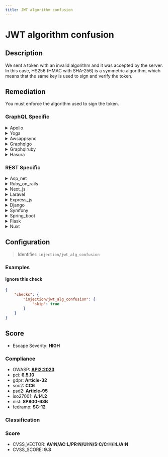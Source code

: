```yaml
---
title: JWT algorithm confusion
---
```


# JWT algorithm confusion

## Description

We sent a token with an invalid algorithm and it was accepted by the server.
In this case, HS256 (HMAC with SHA-256) is a symmetric algorithm, which means that the same key is used to sign and verify the token.


## Remediation

You must enforce the algorithm used to sign the token.



### GraphQL Specific

<details>
    <summary>Apollo</summary>

Ensure that the Apollo framework is configured to only accept a secure and explicit list of algorithms for JWT validation. Avoid using 'none' or any algorithm not intended for your application. Implement checks to reject JWTs with 'alg' headers that don't match the expected algorithm. It's also recommended to use a library that provides strong defaults and has been well-reviewed for security.

</details>

<details>
    <summary>Yoga</summary>

To mitigate the JWT algorithm confusion vulnerability in the Yoga framework engine, ensure that the server explicitly verifies the JWT token using a secure and expected algorithm. Do not rely on user input for selecting the algorithm. Configure the JWT library to reject tokens that do not specify a matching algorithm (e.g., 'HS256'). Additionally, implement proper error handling to reject any tokens that fail verification.

</details>

<details>
    <summary>Awsappsync</summary>

Ensure that the AWS AppSync GraphQL API is configured to use only secure and recommended algorithms for JSON Web Tokens (JWTs). Avoid using the 'none' algorithm, and do not allow the algorithm to be specified by the user. Implement strict server-side checks to enforce the expected algorithm, such as HS256 or RS256, and validate the JWT signature accordingly. Regularly review and update the cryptographic practices to align with current best practices and recommendations.

</details>

<details>
    <summary>Graphqlgo</summary>

To mitigate the JWT algorithm confusion vulnerability in a GraphQL Go framework engine, ensure that the server explicitly verifies the JWT 'alg' header against a whitelist of allowed algorithms. Do not rely on client-supplied parameters for selecting the algorithm. Implement strong checks to compare the algorithm in the JWT header with the expected algorithm. If the algorithm does not match the expected one, reject the token and log the attempt. Additionally, consider using a well-maintained JWT library that provides built-in protections against this type of attack.

</details>

<details>
    <summary>Graphqlruby</summary>

To mitigate the JWT algorithm confusion vulnerability in a GraphQL Ruby framework engine, ensure that the server explicitly verifies the JWT token using a secure, server-side defined algorithm. Do not allow the client to dictate the algorithm used for verification. This can be achieved by configuring the JWT library to use a constant algorithm, such as 'HS256', and rejecting any tokens that specify a different algorithm. Additionally, always validate the JWT with a strong, private key that is kept secure and never exposed to the client. Regularly rotate your keys and audit your token handling code to prevent exploitation of this vulnerability.

</details>

<details>
    <summary>Hasura</summary>

Ensure that the Hasura engine is configured to accept only strong and secure JWT algorithms, such as RS256, and reject none algorithm. Explicitly specify the allowed algorithms in the JWT configuration and avoid using weaker algorithms like HS256 if the secret key is not managed securely. Additionally, keep the JWT secret key confidential and rotate it periodically to maintain security.

</details>


### REST Specific

<details>
    <summary>Asp_net</summary>

Ensure the ASP.NET application explicitly validates the JWT algorithm used during token verification. Configure the JWT middleware to only accept a predefined list of secure algorithms, such as RS256, and reject tokens with non-matching algorithms. This can be done by setting the TokenValidationParameters.ValidAlgorithms property to the list of acceptable algorithms and by checking the algorithm in the JWT header before processing the token.

</details>

<details>
    <summary>Ruby_on_rails</summary>

Ensure the JWT library in your Ruby on Rails application explicitly verifies the token algorithm against a whitelist of accepted algorithms. Configure the JWT decode function to only accept the expected algorithm, such as RS256, and reject tokens with mismatched or none specified algorithms. This can be done by setting the 'verify_iss' and 'algorithm' options in your JWT decode call. Additionally, always use a strong, private key for token signing and keep it secure.

</details>

<details>
    <summary>Next_js</summary>

Ensure the server strictly validates the JWT algorithm specified in the token header. Configure the JWT library to accept only the expected algorithm, such as RS256, and reject tokens with a different 'alg' parameter to prevent algorithm confusion attacks. In Next.js, use a robust library like 'jsonwebtoken' with a fixed algorithm setting in the verification step.

</details>

<details>
    <summary>Laravel</summary>

Ensure the JWT library in Laravel is configured to accept only a specific, secure algorithm such as RS256 or ES256 for token verification. Reject any tokens with a different 'alg' header. Use the 'jwt-auth' package's 'allowed_algs' configuration to specify acceptable algorithms and validate the 'alg' claim rigorously to prevent algorithm confusion attacks.

</details>

<details>
    <summary>Express_js</summary>

Ensure the Express.js application explicitly verifies the JWT with the expected algorithm. Configure the JWT middleware to reject tokens with algorithms other than the one you have securely chosen (e.g., RS256 for asymmetric verification). This can be done by setting the 'algorithms' option in the jwt.verify() method or within the express-jwt configuration. Additionally, implement proper error handling to catch and respond to invalid algorithm errors.

</details>

<details>
    <summary>Django</summary>

Ensure the Django application is configured to only accept a secure and appropriate algorithm for JWT validation, such as RS256. In the settings, explicitly specify the algorithm in the JWT_AUTH configuration and validate the 'alg' header in the token against this expected algorithm. Reject any tokens that do not match the expected algorithm to prevent algorithm confusion attacks.

</details>

<details>
    <summary>Symfony</summary>

Ensure the JWT library in Symfony is configured to explicitly check for the expected 'alg' parameter in the token's header. Reject any tokens that do not match the expected algorithm, typically by using a whitelist approach. Update the JWT handling code to use a library that provides secure default behavior and does not allow algorithm 'none'. Regularly review and update the security configurations to keep up with best practices and known vulnerabilities.

</details>

<details>
    <summary>Spring_boot</summary>

Ensure the JWT parser in the Spring Boot application is configured to only accept a predefined set of secure algorithms. Explicitly specify the allowed algorithms using the .setAllowedAlgorithms() method of the JwtParser, and avoid using none as an allowed algorithm. Additionally, implement proper key management to safeguard the secret keys used for token signing and verification.

</details>

<details>
    <summary>Flask</summary>

Ensure the Flask application explicitly verifies the JWT algorithm used. Configure the JWT library to only accept a predefined list of secure algorithms, such as RS256 or ES256, and reject tokens with non-matching algorithms. Use a library like PyJWT and its 'algorithms' argument to define allowed algorithms. For example: jwt.decode(token, key, algorithms=['RS256']).

</details>

<details>
    <summary>Nuxt</summary>

Ensure the server validates the JWT's 'alg' header. Configure the JWT library to reject tokens with unexpected algorithms, particularly 'none'. Use a library that provides strong defaults against algorithm substitution attacks. Regularly audit your JWT handling code and dependencies for security updates.

</details>

## Configuration

> Identifier: `injection/jwt_alg_confusion`



### Examples



#### Ignore this check

```json
{
    "checks": {
        "injection/jwt_alg_confusion": {
            "skip": true
        }
    }
}
```




## Score

- Escape Severity: **<span className="high-severity">HIGH</span>**

### Compliance

- OWASP: **[API2:2023](https://github.com/OWASP/API-Security/blob/master/editions/2023/en/0xa2-broken-authentication.md)**
- pci: **6.5.10**
- gdpr: **Article-32**
- soc2: **CC6**
- psd2: **Article-95**
- iso27001: **A.14.2**
- nist: **SP800-63B**
- fedramp: **SC-12**

### Classification






### Score

- CVSS_VECTOR: **AV:N/AC:L/PR:N/UI:N/S:C/C:H/I:L/A:N**
- CVSS_SCORE: **9.3**

